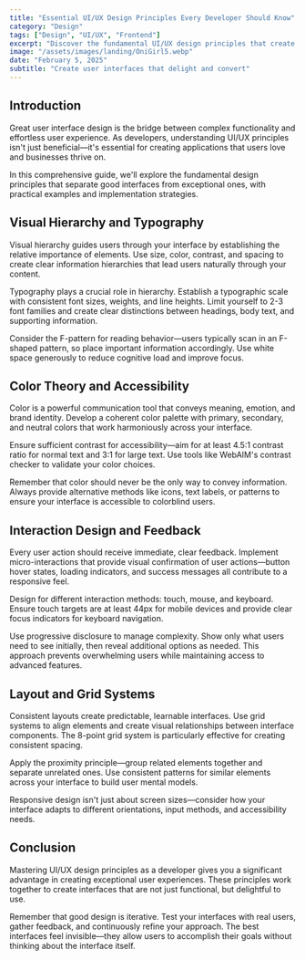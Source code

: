 ```yaml
---
title: "Essential UI/UX Design Principles Every Developer Should Know"
category: "Design"
tags: ["Design", "UI/UX", "Frontend"]
excerpt: "Discover the fundamental UI/UX design principles that create exceptional user experiences. From typography to accessibility - everything you need to know."
image: "/assets/images/landing/OniGirl5.webp"
date: "February 5, 2025"
subtitle: "Create user interfaces that delight and convert"
---
```


## Introduction

Great user interface design is the bridge between complex functionality and effortless user experience. As developers, understanding UI/UX principles isn't just beneficial—it's essential for creating applications that users love and businesses thrive on.

In this comprehensive guide, we'll explore the fundamental design principles that separate good interfaces from exceptional ones, with practical examples and implementation strategies.

## Visual Hierarchy and Typography

Visual hierarchy guides users through your interface by establishing the relative importance of elements. Use size, color, contrast, and spacing to create clear information hierarchies that lead users naturally through your content.

Typography plays a crucial role in hierarchy. Establish a typographic scale with consistent font sizes, weights, and line heights. Limit yourself to 2-3 font families and create clear distinctions between headings, body text, and supporting information.

Consider the F-pattern for reading behavior—users typically scan in an F-shaped pattern, so place important information accordingly. Use white space generously to reduce cognitive load and improve focus.

## Color Theory and Accessibility

Color is a powerful communication tool that conveys meaning, emotion, and brand identity. Develop a coherent color palette with primary, secondary, and neutral colors that work harmoniously across your interface.

Ensure sufficient contrast for accessibility—aim for at least 4.5:1 contrast ratio for normal text and 3:1 for large text. Use tools like WebAIM's contrast checker to validate your color choices.

Remember that color should never be the only way to convey information. Always provide alternative methods like icons, text labels, or patterns to ensure your interface is accessible to colorblind users.

## Interaction Design and Feedback

Every user action should receive immediate, clear feedback. Implement micro-interactions that provide visual confirmation of user actions—button hover states, loading indicators, and success messages all contribute to a responsive feel.

Design for different interaction methods: touch, mouse, and keyboard. Ensure touch targets are at least 44px for mobile devices and provide clear focus indicators for keyboard navigation.

Use progressive disclosure to manage complexity. Show only what users need to see initially, then reveal additional options as needed. This approach prevents overwhelming users while maintaining access to advanced features.

## Layout and Grid Systems

Consistent layouts create predictable, learnable interfaces. Use grid systems to align elements and create visual relationships between interface components. The 8-point grid system is particularly effective for creating consistent spacing.

Apply the proximity principle—group related elements together and separate unrelated ones. Use consistent patterns for similar elements across your interface to build user mental models.

Responsive design isn't just about screen sizes—consider how your interface adapts to different orientations, input methods, and accessibility needs.

## Conclusion

Mastering UI/UX design principles as a developer gives you a significant advantage in creating exceptional user experiences. These principles work together to create interfaces that are not just functional, but delightful to use.

Remember that good design is iterative. Test your interfaces with real users, gather feedback, and continuously refine your approach. The best interfaces feel invisible—they allow users to accomplish their goals without thinking about the interface itself.
